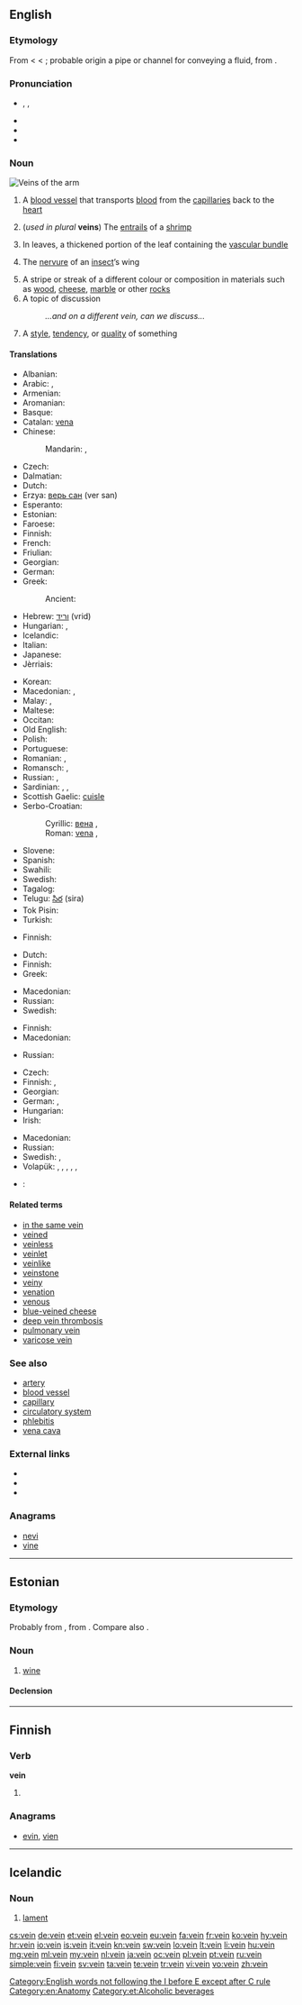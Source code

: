 ==English==
{{wikipedia}}

===Etymology===
From {{etyl|enm}} < {{etyl|fro}} {{term|veine|lang=fro}} < {{etyl|la}} {{term|vena|vēna|lang=la|a blood-vessel, vein, artery, also a watercourse, a vein of metal, a vein or streak of wood or stone, a row of trees, strength, a person's natural bent, ect.}}; probable origin a pipe or channel for conveying a fluid, from {{term|vehere|lang=la||to carry, convey}}.

===Pronunciation===
* {{a|UK|US}} {{enPR|vān}}, {{IPA|/veɪn/}}, {{X-SAMPA|/veIn/}}
* {{audio|en-us-vein.ogg|Audio (US)}}
* {{homophones|vain|vane}}
* {{rhymes|eɪn}}

===Noun===
[[File:Arm veins - 20090522.jpg|thumb|Veins of the [[arm]]]]
{{en-noun}}

# {{anatomy}} A [[blood vessel]] that transports [[blood]] from the [[capillary|capillaries]] back to the [[heart]]
# (''used in plural'' '''veins''') The [[entrails]] of a [[shrimp]]
# {{botany}} In leaves, a thickened portion of the leaf containing the [[vascular bundle]]
# {{zoology}} The [[nervure]] of an [[insect]]’s wing
# A stripe or streak of a different colour or composition in materials such as [[wood]], [[cheese]], [[marble]] or other [[rock]]s
# A topic of discussion
#: ''...and on a different vein, can we discuss...''
# A [[style]], [[tendency]], or [[quality]] of something

====Translations====
{{trans-top|blood vessel}}
* Albanian: {{t-|sq|damar}}
* Arabic: {{t-|ar|وريد|m|tr=warīd}}, {{t-|ar|عرق|m|tr=ʿirq}}
* Armenian: {{t+|hy|երակ|tr=erak}}
* Aromanian: {{t-|rup|vinã|f}}
* Basque: {{t-|eu|zain}}
* Catalan: [[vena]] {{f}}
* Chinese:
*: Mandarin: {{t|cmn|靜脈|sc=Hani}}, {{t|cmn|静脉|tr=jìngmài|sc=Hani}}
* Czech: {{t+|cs|žíla|f}}
* Dalmatian: {{tø|dlm|vaina|f}}
* Dutch: {{t+|nl|ader|m}}
* Erzya: [[верь сан]] (ver san)
* Esperanto: {{t-|eo|vejno}}
* Estonian: {{t-|et|veen}}
* Faroese: {{t-|fo|æðr|f}}
* Finnish: {{t+|fi|laskimo}}
* French: {{t+|fr|veine|f}}
* Friulian: {{tø|fur|vene|f}}
* Georgian: {{t-|ka|კართი|tr=kart’i|sc=Geor}}
* German: {{t+|de|Ader|f}}
* Greek: {{t+|el|φλέβα|f|tr=fléva}}
*: Ancient: {{tø|grc|φλέψ|f|tr=fleps}}
* Hebrew: [[וריד]] (vrid) {{m}}
* Hungarian: {{t+|hu|ér}}, {{t+|hu|véna}}
* Icelandic: {{t+|is|æð|f}}
* Italian: {{t+|it|vena|f}}
* Japanese: {{t+|ja|静脈|tr=じょうみゃく, jōmyaku}}
* Jèrriais: {{tø|roa-jer|veine|f}}
{{trans-mid}}
* Korean: {{t+|ko|정맥|sc=Hang}}
* Macedonian: {{t-|mk|вена|f|tr=véna|sc=Cyrl}}, {{t-|mk|жила|f|tr=žíla|sc=Cyrl}}
* Malay: {{t-|ms|urat}}, {{t-|ms|vena}}
* Maltese: {{t-|mt|vina|f}}
* Occitan: {{t-|oc|sefena|f}}
* Old English: {{t-|ang|ædre|f|alt=ǣdre}}
* Polish: {{t+|pl|żyła|f}}
* Portuguese: {{t+|pt|veia|f}}
* Romanian: {{t-|ro|venă|f}}, {{t-|ro|vână}}
* Romansch: {{t-|rm|avaina|f}}, {{t-|rm|avagna|f}}
* Russian: {{t+|ru|вена|f|tr=véna}}, {{t+|ru|жила|f|tr=žíla}}
* Sardinian: {{t-|sc|vena|f}}, {{t-|sc|bena|f}}, {{t-|sc|benu}}
* Scottish Gaelic: [[cuisle]] {{f}}
* Serbo-Croatian:
*: Cyrillic: [[вена]] {{f}}, {{t-|sh|жила|f}}
*: Roman: [[vena]] {{f}}, {{t-|sh|žila|f}}
* Slovene: {{t-|sl|vena|f}}
* Spanish: {{t+|es|vena|f}}
* Swahili: {{t+|sw|mshipa}}
* Swedish: {{t+|sv|ven|c}}
* Tagalog: {{qualifier|literally}} {{t+|tl|ugat|n}}
* Telugu: [[సిర]] (sira)
* Tok Pisin: {{t-|tpi|mambu bilong blut}}
* Turkish: {{t+|tr|damar}}
{{trans-bottom}}

{{trans-top|entrails of a shrimp}}
* Finnish: {{t+|fi|suoli}}
{{trans-mid}}
{{trans-bottom}}

{{trans-top|thickened portion of a leaf}}
* Dutch: {{t+|nl|nerf}}
* Finnish: {{t+|fi|suoni}}
* Greek: {{t+|el|νεύρο|n|tr=névro}}
{{trans-mid}}
* Macedonian: {{t-|mk|жиличка|f|tr=žílička|sc=Cyrl}}
* Russian: {{t+|ru|жилка|f|tr=žílka}}
* Swedish: {{t-|sv|närv|c}}
{{trans-bottom}}

{{trans-top|nervure of insect's wing}}
* Finnish: {{t-|fi|siipisuoni}}
* Macedonian: {{t-|mk|жиличка|f|tr=žílička|sc=Cyrl}}
{{trans-mid}}
* Russian: {{t+|ru|жилка|f|tr=žílka}}
{{trans-bottom}}

{{trans-top|stripe or streak in stone or other material}}
* Czech: {{t+|cs|žíla|f}}
* Finnish: {{t-|fi|juonne}}, {{t+|fi|suoni}}
* Georgian: {{t-|ka|ძარღვი|tr=jarḡvi|sc=Geor}}
* German: {{t+|de|Ader|f}}, {{t-|de|Goldader|f}}
* Hungarian: {{t+|hu|ér}}
* Irish: {{t-|ga|síog|f}}
{{trans-mid}}
* Macedonian: {{t-|mk|жила|f|tr=žíla|sc=Cyrl}}
* Russian: {{t+|ru|прожилка|f|tr=prožílka}}
* Swedish: {{t+|sv|åder|c}}, {{t+|sv|ådra|c}}
* Volapük: {{t-|vo|filun}}, {{qualifier|in stone}} {{t-|vo|filunül}}, {{t-|vo|goldinafilun}}, {{t-|vo|largentinafilun}}, {{qualifier|marble}} {{t-|vo|maboinafilunül}}, {{qualifier|ore}} {{t-|vo|münafilun}}
{{trans-bottom}}

{{checktrans-top}}
* {{ttbc|ka}}: {{t-|ka|ვენა|tr=vena}}
{{trans-mid}}
{{trans-bottom}}

====Related terms====
* [[in the same vein]]
* [[veined]]
* [[veinless]]
* [[veinlet]]
* [[veinlike]]
* [[veinstone]]
* [[veiny]]
* [[venation]]
* [[venous]]
* [[blue-veined cheese]]
* [[deep vein thrombosis]]
* [[pulmonary vein]]
* [[varicose vein]]

===See also===
* [[artery]]
* [[blood vessel]]
* [[capillary]]
* [[circulatory system]]
* [[phlebitis]]
* [[vena cava]]

===External links===
* {{R:Webster 1913}}
* {{R:Century 1911}}
* {{R:OneLook}}

===Anagrams===
* [[nevi#English|nevi]]
* [[vine#English|vine]]

[[Category:English words not following the I before E except after C rule]]
[[Category:en:Anatomy]]

----

==Estonian==
{{wikipedia|lang=et}}

===Etymology===
Probably from {{etyl|de|et}} {{term|Wein|lang=de}}, from {{etyl|la|et}} {{term|vinum|vīnum|lang=la}}. Compare also {{term|viin|lang=et}}.

===Noun===
{{et-noun|veini|veini}}

# [[wine]]

====Declension====
{{rfinfl|et|noun}}

[[Category:et:Alcoholic beverages]]

----

==Finnish==

===Verb===
'''vein'''

# {{fi-form of|viedä|type=verb|pr=first-person|pl=singular|mood=indicative|tense=past}}

===Anagrams===
* [[evin#Finnish|evin]], [[vien#Finnish|vien]]

----

==Icelandic==

===Noun===
{{is-noun|n}}

# [[lament]]

[[cs:vein]]
[[de:vein]]
[[et:vein]]
[[el:vein]]
[[eo:vein]]
[[eu:vein]]
[[fa:vein]]
[[fr:vein]]
[[ko:vein]]
[[hy:vein]]
[[hr:vein]]
[[io:vein]]
[[is:vein]]
[[it:vein]]
[[kn:vein]]
[[sw:vein]]
[[lo:vein]]
[[lt:vein]]
[[li:vein]]
[[hu:vein]]
[[mg:vein]]
[[ml:vein]]
[[my:vein]]
[[nl:vein]]
[[ja:vein]]
[[oc:vein]]
[[pl:vein]]
[[pt:vein]]
[[ru:vein]]
[[simple:vein]]
[[fi:vein]]
[[sv:vein]]
[[ta:vein]]
[[te:vein]]
[[tr:vein]]
[[vi:vein]]
[[vo:vein]]
[[zh:vein]]